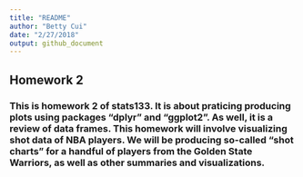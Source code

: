 ```yaml
---
title: "README"
author: "Betty Cui"
date: "2/27/2018"
output: github_document
---
```


## Homework 2 
### This is homework 2 of stats133. It is about praticing producing plots using packages "dplyr" and "ggplot2". As well, it is a review of data frames. This homework will involve visualizing shot data of NBA players. We will be producing so-called "shot charts" for a handful of players from the Golden State Warriors, as well as other summaries and visualizations.